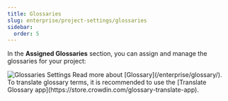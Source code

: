 ```yaml
---
title: Glossaries
slug: enterprise/project-settings/glossaries
sidebar:
  order: 5
---
```



In the **Assigned Glossaries** section, you can assign and manage the glossaries for your project:

<Image src={glossarySettings} alt="Glossaries Settings" />

<ReadMore>
  Read more about [Glossary](/enterprise/glossary/).
</ReadMore>

<Aside type="tip">
  To translate glossary terms, it is recommended to use the [Translate Glossary app](https://store.crowdin.com/glossary-translate-app).
</Aside>
